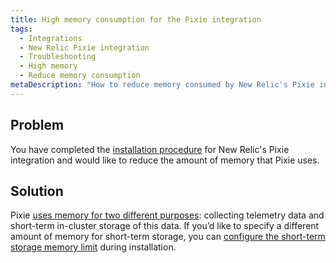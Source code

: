 ```yaml
---
title: High memory consumption for the Pixie integration 
tags:
  - Integrations
  - New Relic Pixie integration
  - Troubleshooting
  - High memory
  - Reduce memory consumption
metaDescription: "How to reduce memory consumed by New Relic's Pixie integration."
---
```


## Problem

You have completed the [installation procedure](/docs/kubernetes-pixie/auto-telemetry-pixie/install-auto-telemetry-pixie) for New Relic's Pixie integration and would like to reduce the amount of memory that Pixie uses.

## Solution

Pixie [uses memory for two different purposes](/docs/kubernetes-pixie/auto-telemetry-pixie/manage-pixie-memory#memory-usage): collecting telemetry data and short-term in-cluster storage of this data. If you’d like to specify a different amount of memory for short-term storage, you can [configure the short-term storage memory limit](/docs/kubernetes-pixie/auto-telemetry-pixie/manage-pixie-memory#reduce-data-storage) during installation.
